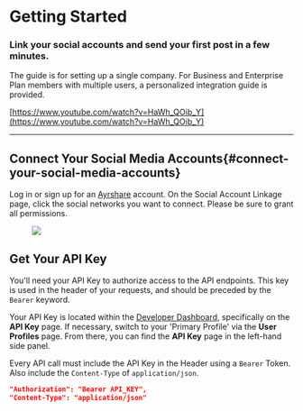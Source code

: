 # Getting Started

### Link your social accounts and send your first post in a few minutes.

The guide is for setting up a single company. For Business and Enterprise Plan members with multiple users, a personalized integration guide is provided.

[https://www.youtube.com/watch?v=HaWh_QOib_Y](https://www.youtube.com/watch?v=HaWh_QOib_Y)

---

## **Connect Your Social Media Accounts**{#connect-your-social-media-accounts}

Log in or sign up for an [Ayrshare](https://app.ayrshare.com/) account. On the Social Account Linkage page, click the social networks you want to connect. Please be sure to grant all permissions.

<figure style={{textAlign: 'center'}}>
  <img src={require('/img/image.avif').default} />
</figure>

## Get Your API Key

You'll need your API Key to authorize access to the API endpoints. This key is used in the header of your requests, and should be preceded by the `Bearer` keyword.

Your API Key is located within the [Developer Dashboard](https://app.ayrshare.com/), specifically on the **API Key** page. If necessary, switch to your 'Primary Profile' via the **User Profiles** page. From there, you can find the **API Key** page in the left-hand side panel.

Every API call must include the API Key in the Header using a `Bearer` Token. Also include the `Content-Type` of `application/json`.

```json showLineNumbers
"Authorization": "Bearer API_KEY",
"Content-Type": "application/json"
```
